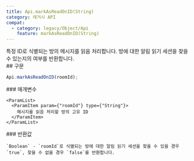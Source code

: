 ```yaml
---
title: Api.markAsReadOnID(String)
category: 레거시 API
compat:
  - category: legacy/Object/Api
    feature: markAsReadOnID(String)
---
```


<Section>
  특정 ID로 식별되는 방의 메시지를 읽음 처리합니다. 방에 대한 알림 읽기 세션을 찾을 수 있는지의 여부를 반환합니다.
</Section>
<Section>
  ## 구문

  ~~~js
  Api.markAsReadOnID(roomId);
  ~~~

  <Section>
    ### 매개변수

    <ParamList>
      <ParamItem param={"roomId"} type={"String"}>
        메시지를 읽음 처리할 방의 고유 ID
      </ParamItem>
    </ParamList>
  </Section>
  <Section>
    ### 반환값

    `Boolean` - `roomId`로 식별되는 방에 대한 알림 읽기 세션을 찾을 수 있을 경우 `true`, 찾을 수 없을 경우 `false`를 반환합니다.
  </Section>
</Section>